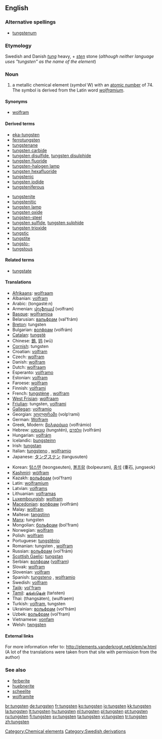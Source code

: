 {{elements|W|tantalum|Ta|rhenium|Re}}
==English==

===Alternative spellings===
* [[tungstenum]]

===Etymology===
Swedish and Danish ''[[tung]]'' heavy, + ''[[sten]]'' stone (''although neither language uses "tungsten" as the name of the element'')

===Noun===
{{en-noun|-}}
{{wikipedia}}

# a metallic chemical element (''symbol'' W) with an [[atomic number]] of 74. The symbol is derived from the Latin word ''[[wolframium]]''.

====Synonyms====
* [[wolfram]]

====Derived terms====
{{top2}}
* [[eka-tungsten]]
* [[ferrotungsten]]
* [[tungstenane]]
* [[tungsten carbide]]
* [[tungsten disulfide]], [[tungsten disulphide]]
* [[tungsten fluoride]]
* [[tungsten-halogen lamp]]
* [[tungsten hexafluoride]]
* [[tungstenic]]
* [[tungsten iodide]]
* [[tungsteniferous]]
{{mid2}}
* [[tungstenite]]
* [[tungstenitic]]
* [[tungsten lamp]]
* [[tungsten oxide]]
* [[tungsten-steel]]
* [[tungsten sulfide]], [[tungsten sulphide]]
* [[tungsten trioxide]]
* [[tungstic]]
* [[tungstite]]
* [[tungsto-]]
* [[tungstous]]
{{bottom}}

====Related terms====
* [[tungstate]]

====Translations====
{{top}}
* [[Afrikaans]]: [[wolfraam]]
* Albanian: [[volfram]]
* Arabic: {{Arab|[[تنجستين]]}} (tongasté:n) {{m}}
* Armenian: [[վոլֆրամ]] (volfram)
* [[Basque]]: [[wolframioa]]
* Belarusian: [[вальфрам]] (val’frám) {{m}}
* [[Breton]]: tungsten
* Bulgarian: [[волфрам]] (volfrám) {{m}}
* [[Catalan]]: [[tungstè]]
* Chinese: [[鎢]], [[钨]] (wū)
* [[Cornish]]: tungsten
* Croatian: [[volfram]]
* Czech: [[wolfram#Czech|wolfram]] {{m}}
* Danish: [[wolfram]]
* Dutch: [[wolfraam]] {{n}}
* Esperanto: [[volframo]]
* Estonian: [[volfram]]
* Faroese: [[wolfram]]
* Finnish: [[volframi]]
* French: [[tungstène]] {{m}}, [[wolfram#French|wolfram]] {{m}}
* [[West Frisian]]: [[wolfraam]]
* [[Friulian]]: tungsten, [[volframi]]
* [[Gallegan]]: [[volframio]]
* Georgian: [[ვოლფრამი]] (volp‘rami)
* German: [[Wolfram]] {{n}}
* Greek, Modern: [[βολφράμιο]] (volfrámio) {{n}}
* Hebrew: [[טונגסטן]] (tungstén), [[וולפרם]] (volfrám)
* Hungarian: [[volfrám]]
* Icelandic: [[þungsteinn]]
* Irish: [[tungstan]]
* Italian: [[tungsteno]] {{m}}, [[wolframio]] {{m}}
* Japanese: [[タングステン]] (tangusuten)
{{mid}}
* Korean: [[텅스텐]] (teongseuten), [[볼프람]] (bolpeuram), [[중석]] (重石, jungseok)
* [[Kashmiri]]: [[wòlfram]]
* Kazakh: [[вольфрам]] (vol’fram)
* Latin: [[wolframium]]
* Latvian: [[volframs]]
* Lithuanian: [[volframas]]
* [[Luxembourgish]]: [[wolfram]]
* [[Macedonian]]: [[волфрам]] (volfrám) {{m}}
* Malay: [[wolfram]]
* Maltese: [[tangstinn]]
* [[Manx]]: tungsten
* Mongolian: [[больфрам]] (bol’fram)
* Norwegian: [[wolfram]]
* Polish: [[wolfram]]
* Portuguese: [[tungstênio]] {{m}}
* Romanian: tungsten {{n}}, [[wolfram]]
* Russian: [[вольфрам]] (vol’frám) {{m}}
* [[Scottish Gaelic]]: [[tungstan]]
* Serbian: [[волфрам]] ([[volfram]]) {{m}}
* Slovak: [[wolfram]]
* Slovenian: [[volfram]]
* Spanish: [[tungsteno]] {{m}}, [[wolframio]] {{m}}
* Swedish: [[volfram]]
* [[Tajik]]: [[vol'fram]]
* [[Tamil]]: [[தங்ஸ்தென்]] (taństen)
* Thai: {{Thai|[[ทังสเตน]]}} (thangsàten), {{Thai|[[วุลแฟรม]]}} (wulfraem)
* Turkish: [[volfram]], tungsten
* Ukrainian: [[вольфрам]] (vol’frám) {{m}}
* Uzbek: [[вольфрам]] (vol’fram)
* Vietnamese: [[vonfam]]
* Welsh: [[twngsten]]
{{bottom}}

====External links====
For more information refer to:
http://elements.vanderkrogt.net/elem/w.html
(A lot of the translations were taken from that site with permission from the author)

===See also===
* [[ferberite]]
* [[huebnerite]]
* [[scheelite]]
* [[wolframite]]

[[Category:Chemical elements]]
[[Category:Swedish derivations]]

[[br:tungsten]]
[[de:tungsten]]
[[fr:tungsten]]
[[ko:tungsten]]
[[io:tungsten]]
[[kk:tungsten]]
[[la:tungsten]]
[[lt:tungsten]]
[[hu:tungsten]]
[[nl:tungsten]]
[[pl:tungsten]]
[[pt:tungsten]]
[[ru:tungsten]]
[[fi:tungsten]]
[[sv:tungsten]]
[[ta:tungsten]]
[[vi:tungsten]]
[[tr:tungsten]]
[[zh:tungsten]]